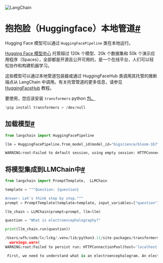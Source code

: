 

<Head>
  <script>
    {
      `(function() {
         var _hmt = _hmt || [];
(function() {
  var hm = document.createElement("script");
  hm.src = "https://hm.baidu.com/hm.js?e60fb290e204e04c5cb6f79b0ac1e697";
  var s = document.getElementsByTagName("script")[0]; 
  s.parentNode.insertBefore(hm, s);
})();
       })();`
    }
  </script>
</Head>

![LangChain](https://pica.zhimg.com/50/v2-56e8bbb52aa271012541c1fe1ceb11a2_r.gif)





抱抱脸（Huggingface）本地管道[#](#hugging-face-local-pipelines "链接到此标题的永久链接")
========================================================

Hugging Face 模型可以通过 `HuggingFacePipeline` 类在本地运行。

[Hugging Face 模型中心](https://huggingface.co/models) 托管超过 120k 个模型、20k 个数据集和 50k 个演示应用程序（Spaces），全部都是开源且公开可用的，是一个在线平台，人们可以轻松协作和构建机器学习。

这些模型可以通过本地管道包装器或通过 HuggingFaceHub 类调用其托管的推断端点从 LangChain 中调用。有关托管管道的更多信息，请参见 [HuggingFaceHub](huggingface_hub.html) 教程。

要使用，您应该安装 `transformers` python [包。](https://pypi.org/project/transformers/)

```python
!pip install transformers > /dev/null

```

加载模型[#](#load-the-model "链接到此标题的永久链接")
--------------------------------------

```python
from langchain import HuggingFacePipeline

llm = HuggingFacePipeline.from_model_id(model_id="bigscience/bloom-1b7", task="text-generation", model_kwargs={"temperature":0, "max_length":64})

```

```python
WARNING:root:Failed to default session, using empty session: HTTPConnectionPool(host='localhost', port=8000): Max retries exceeded with url: /sessions (Caused by NewConnectionError('<urllib3.connection.HTTPConnection object at 0x1117f9790>: Failed to establish a new connection: [Errno 61] Connection refused'))

```

将模型集成到LLMChain中[#](#integrate-the-model-in-an-llmchain "此标题的永久链接")
------------------------------------------------------------------

```python
from langchain import PromptTemplate,  LLMChain

template = """Question: {question}

Answer: Let's think step by step."""
prompt = PromptTemplate(template=template, input_variables=["question"])

llm_chain = LLMChain(prompt=prompt, llm=llm)

question = "What is electroencephalography?"

print(llm_chain.run(question))

```

```python
/Users/wfh/code/lc/lckg/.venv/lib/python3.11/site-packages/transformers/generation/utils.py:1288: UserWarning: Using `max_length`'s default (64) to control the generation length. This behaviour is deprecated and will be removed from the config in v5 of Transformers -- we recommend using `max_new_tokens` to control the maximum length of the generation.
  warnings.warn(
WARNING:root:Failed to persist run: HTTPConnectionPool(host='localhost', port=8000): Max retries exceeded with url: /chain-runs (Caused by NewConnectionError('<urllib3.connection.HTTPConnection object at 0x144d06910>: Failed to establish a new connection: [Errno 61] Connection refused'))

```

```python
 First, we need to understand what is an electroencephalogram. An electroencephalogram is a recording of brain activity. It is a recording of brain activity that is made by placing electrodes on the scalp. The electrodes are placed

```

